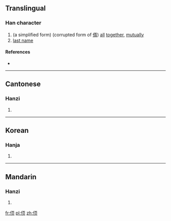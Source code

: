 ==Translingual==

===Han character===
{{Han char|rn=9|rad=人|as=06|sn=8|four=|canj=人一月人 (OMBO)|ids=⿰[[亻]][[页]]}}

# (a simplified form) (corrupted form of [[偦]]) [[all]] [[together]], [[mutually]]
# [[last name]]

====References====
* {{Han ref|kx=0102.291|uh=3454|ud=13396}}

----

==Cantonese==

===Hanzi===
{{yue-hanzi|jyut=[[seoi2]]|y=seui2}}

# {{defn|lang=yue|sort=人06}}

----

==Korean==

===Hanja===
{{ko-hanja|hangeul=수|rv=su|mr=su|y=swu}}

# {{defn|lang=ko|sort=人06}}

----

==Mandarin==

===Hanzi===
{{cmn-hanzi|pin=[[xǔ]] ([[xu3]])|wg=hsü<sup>3</sup>}}

# {{defn|lang=cmn|sort=人06}}

[[fr:㑔]]
[[pl:㑔]]
[[zh:㑔]]